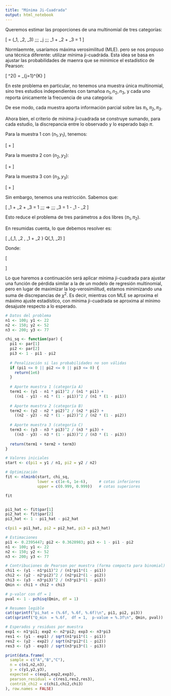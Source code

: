 ```yaml
---
title: "Mínima Ji-Cuadrada"
output: html_notebook
---
```


Queremos estimar las proporciones de una multinomial de tres categorías:

\[
    \pi = (\pi_1, \pi_2, \pi_3) \;\;\; \pi_j \leq 0 \;\;\; \pi_1 + \pi_2 + \pi_3 = 1
\]

Normlaemnte, usaríamos máxima verosimilitud (MLE). pero se nos propuso una técnica diferente: utilizar
mínima ji-cuadráda. Esta idea se basa en ajustar las probabilidades de maenra que se minimice el estadístico
de Pearson:

\[
    \chi^2(\pi) = \sum_{j=1}^{K} \frac{(y_j  n \pi_j (\theta))^2}{n \pi_j (\theta)}
\]

En este problema en particular, no tenemos una muestra única multinomial, sino tres estudios independientes
con tamañoa $n_1, n_2, n_3$, y cada uno reporta únicamente la frecuencia de una categoría:

\begin{itemize}
    \item En el estudio número 1 se registró el número de A'S.
    \item En el estudio número 2 el número de B's.
    \item En el estudio número 3 el número de C's.
\end{itemize}

De ese modo, cada muestra aporta información parcial sobre las $\pi_1, \pi_2, \pi_3$. 

Ahora bien, el criterio de mínima ji-cuadrada se construye sumando, para cada estudio, la discrepancia
entre lo observado y lo esperado bajo $\pi$. 

Para la muestra 1 con $(n_1,y_1)$, tenemos:

\[
    \frac{(y_1 - n_1 \pi_1)^2}{n_1 \pi_1} + \frac{((n_1 - y_1) - n_1(1 - \pi_1))^2}{n_1(1 - \pi_1)}
\]

Para la muestra 2 con $(n_2, y_2)$:

\[
    \frac{(y_2 - n_2 \pi_2)^2}{n_2 \pi_2} + \frac{((n_2 - y_2) - n_2(1 - \pi_2))^2}{n_2(1 - \pi_2)}
\]

Para la muestra 3 con $(n_3, y_3)$:

\[
    \frac{(y_3 - n_3 \pi_3)^2}{n_3 \pi_3} + \frac{((n_3 - y_3) - n_3(1 - \pi_3))^2}{n_3(1 - \pi_3)}
\]

Sin embargo, tenemos una restricción. Sabemos que:

\[
    \pi_1 + \pi_2 + \pi_3 = 1 \;\;\; => \;\;\; \pi_3 = 1 - \pi_1 - \pi_2
\]

Esto reduce el problema de tres parámetros a dos libres $(\pi_1, \pi_2)$. 

En resumidas cuenta, lo que debemos resolver es:

\[
    \min_{\pi_1, \pi_2 \geq0, \pi_1 + \pi_2 \leq 1} Q(\pi_1, \pi_2)
\]

Donde: 

\[
\begin{split}
Q(\pi_1, \pi_2) = & \frac{(y_1 - n_1 \pi_1)^2}{n_1 \pi_1} + \frac{((n_1 - y_1) - n_1(1 - \pi_1))^2}{n_1(1 - \pi_1)} \\
& + \frac{(y_2 - n_2 \pi_2)^2}{n_2 \pi_2} + \frac{((n_2 - y_2) - n_2(1 - \pi_2))^2}{n_2(1 - \pi_2)} \\
& + \frac{(y_3 - n_3(1 - \pi_1 - \pi_2))^2}{n_3(1 - \pi_1 - \pi_2)} + \frac{((n_3 - y_3) - n_3(\pi_1 + \pi_2))^2}{n_3(\pi_1 + \pi_2)}
\end{split}
\]

Lo que haremos a continuación será aplicar mínima ji-cuadrada para ajustar una función de pérdida similar
a la de un modelo de regresión multinomial, pero en lugar de maximizar la log-verosimilitud, estamos 
minimizando una suma de discrepancias de $\chi^2$. Es decir, mientras con MLE se aproxima el máximo 
ajuste estadístico, con mínima ji-cuadrada se aproxima al mínimo desajuste respecto a lo esperado.


```r
# Datos del problema
n1 <- 100; y1 <- 22
n2 <- 150; y2 <- 52
n3 <- 200; y3 <- 77

chi_sq <- function(par) {
  pi1 <- par[1]
  pi2 <- par[2]
  pi3 <- 1 - pi1 - pi2
  
  # Penalización si las probabilidades no son válidas
  if (pi1 <= 0 || pi2 <= 0 || pi3 <= 0) {
    return(1e6)
  }
  
  # Aporte muestra 1 (categoría A)
  term1 <- (y1 - n1 * pi1)^2 / (n1 * pi1) +
    ((n1 - y1) - n1 * (1 - pi1))^2 / (n1 * (1 - pi1))
  
  # Aporte muestra 2 (categoría B)
  term2 <- (y2 - n2 * pi2)^2 / (n2 * pi2) +
    ((n2 - y2) - n2 * (1 - pi2))^2 / (n2 * (1 - pi2))
  
  # Aporte muestra 3 (categoría C)
  term3 <- (y3 - n3 * pi3)^2 / (n3 * pi3) +
    ((n3 - y3) - n3 * (1 - pi3))^2 / (n3 * (1 - pi3))
  
  return(term1 + term2 + term3)
}

# Valores iniciales
start <- c(pi1 = y1 / n1, pi2 = y2 / n2)

# Optimización
fit <- nlminb(start, chi_sq,
              lower = c(1e-6, 1e-6),     # cotas inferiores
              upper = c(0.999, 0.999))   # cotas superiores

fit


pi1_hat <- fit$par[1]
pi2_hat <- fit$par[2]
pi3_hat <- 1 - pi1_hat - pi2_hat

c(pi1 = pi1_hat, pi2 = pi2_hat, pi3 = pi3_hat)
```

```r
# Estimaciones
pi1 <- 0.2395447; pi2 <- 0.3628983; pi3 <- 1 - pi1 - pi2
n1 <- 100; y1 <- 22
n2 <- 150; y2 <- 52
n3 <- 200; y3 <- 77

# Contribuciones de Pearson por muestra (forma compacta para binomial)
chi1 <- (y1 - n1*pi1)^2 / (n1*pi1*(1 - pi1))
chi2 <- (y2 - n2*pi2)^2 / (n2*pi2*(1 - pi2))
chi3 <- (y3 - n3*pi3)^2 / (n3*pi3*(1 - pi3))
Qmin <- chi1 + chi2 + chi3

# p-valor con df = 1
pval <- 1 - pchisq(Qmin, df = 1)

# Resumen legible
cat(sprintf("pi_hat = (%.6f, %.6f, %.6f)\n", pi1, pi2, pi3))
cat(sprintf("Q_min  = %.6f,  df = 1,  p-value = %.3f\n", Qmin, pval))

# Esperados y residuos por muestra
exp1 <- n1*pi1; exp2 <- n2*pi2; exp3 <- n3*pi3
res1 <- (y1 - exp1) / sqrt(n1*pi1*(1 - pi1))
res2 <- (y2 - exp2) / sqrt(n2*pi2*(1 - pi2))
res3 <- (y3 - exp3) / sqrt(n3*pi3*(1 - pi3))

print(data.frame(
  sample = c("A","B","C"),
  n = c(n1,n2,n3),
  y = c(y1,y2,y3),
  expected = c(exp1,exp2,exp3),
  pearson_residual = c(res1,res2,res3),
  contrib_chi2 = c(chi1,chi2,chi3)
), row.names = FALSE)

```


































